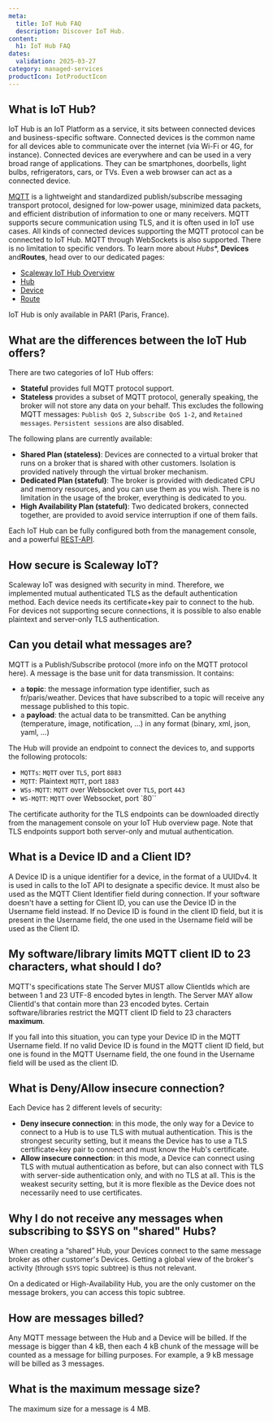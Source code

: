 ```yaml
---
meta:
  title: IoT Hub FAQ
  description: Discover IoT Hub.
content:
  h1: IoT Hub FAQ
dates:
  validation: 2025-03-27
category: managed-services
productIcon: IotProductIcon
---
```


## What is IoT Hub?

IoT Hub is an IoT Platform as a service, it sits between connected devices and business-specific software.
Connected devices is the common name for all devices able to communicate over the internet (via Wi-Fi or 4G, for instance). Connected devices are everywhere and can be used in a very broad range of applications. They can be smartphones, doorbells, light bulbs, refrigerators, cars, or TVs. Even a web browser can act as a connected device.

[MQTT](https://mqtt.org/) is a lightweight and standardized publish/subscribe messaging transport protocol, designed for low-power usage, minimized data packets, and efficient distribution of information to one or many receivers. MQTT supports secure communication using TLS, and it is often used in IoT use cases.
All kinds of connected devices supporting the MQTT protocol can be connected to IoT Hub. MQTT through WebSockets is also supported. There is no limitation to specific vendors.
To learn more about *Hubs**, **Devices** and**Routes**, head over to our dedicated pages:

* [Scaleway IoT Hub Overview](/iot-hub/quickstart/)
* [Hub](/iot-hub/reference-content/hubs/)
* [Device](/iot-hub/concepts/#device)
* [Route](/iot-hub/concepts/#routes)

IoT Hub is only available in PAR1 (Paris, France).

## What are the differences between the IoT Hub offers?

There are two categories of IoT Hub offers:

- **Stateful** provides full MQTT protocol support.
- **Stateless** provides a subset of MQTT protocol, generally speaking, the broker will not store any data on your behalf. This excludes the following MQTT messages: `Publish QoS 2`, `Subscribe QoS 1-2`, and `Retained messages`. `Persistent sessions` are also disabled.

The following plans are currently available:

- **Shared Plan (stateless)**: Devices are connected to a virtual broker that runs on a broker that is shared with other customers. Isolation is provided natively through the virtual broker mechanism.
- **Dedicated Plan (stateful)**: The broker is provided with dedicated CPU and memory resources, and you can use them as you wish. There is no limitation in the usage of the broker, everything is dedicated to you.
- **High Availability Plan (stateful)**: Two dedicated brokers, connected together, are provided to avoid service interruption if one of them fails.

Each IoT Hub can be fully configured both from the management console, and a powerful [REST-API](https://www.scaleway.com/en/developers/api/iot/).

## How secure is Scaleway IoT?
Scaleway IoT was designed with security in mind. Therefore, we implemented mutual authenticated TLS as the default authentication method. Each device needs its certificate+key pair to connect to the hub.
For devices not supporting secure connections, it is possible to also enable plaintext and server-only TLS authentication.

## Can you detail what messages are?
MQTT is a Publish/Subscribe protocol (more info on the MQTT protocol here).
A message is the base unit for data transmission. It contains:

- a **topic**: the message information type identifier, such as fr/paris/weather. Devices that have subscribed to a topic will receive any message published to this topic.
- a **payload**: the actual data to be transmitted. Can be anything (temperature, image, notification, …) in any format (binary, xml, json, yaml, …)

The Hub will provide an endpoint to connect the devices to, and supports the following protocols:

- `MQTTs`: `MQTT` over `TLS`, port `8883`
- `MQTT`: Plaintext `MQTT`, port `1883`
- `WSs-MQTT`: `MQTT` over Websocket over `TLS`, port `443`
- `WS-MQTT`: `MQTT` over Websocket, port `80``

The certificate authority for the TLS endpoints can be downloaded directly from the management console on your IoT Hub overview page. Note that TLS endpoints support both server-only and mutual authentication.

## What is a Device ID and a Client ID?
A Device ID is a unique identifier for a device, in the format of a UUIDv4. It is used in calls to the IoT API to designate a specific device.
It must also be used as the MQTT Client Identifier field during connection.
If your software doesn't have a setting for Client ID, you can use the Device ID in the Username field instead. If no Device ID is found in the client ID field, but it is present in the Username field, the one used in the Username field will be used as the Client ID.

## My software/library limits MQTT client ID to 23 characters, what should I do?
MQTT's specifications state The Server MUST allow ClientIds which are between 1 and 23 UTF-8 encoded bytes in length. The Server MAY allow ClientId's that contain more than 23 encoded bytes. Certain software/libraries restrict the MQTT client ID field to 23 characters **maximum**.

If you fall into this situation, you can type your Device ID in the MQTT Username field. If no valid Device ID is found in the MQTT client ID field, but one is found in the MQTT Username field, the one found in the Username field will be used as the client ID.

## What is Deny/Allow insecure connection?

Each Device has 2 different levels of security:

- **Deny insecure connection**: in this mode, the only way for a Device to connect to a Hub is to use TLS with mutual authentication.
This is the strongest security setting, but it means the Device has to use a TLS certificate+key pair to connect and must know the Hub's certificate.
- **Allow insecure connection**: in this mode, a Device can connect using TLS with mutual authentication as before, but can also connect with TLS with server-side authentication only, and with no TLS at all.
This is the weakest security setting, but it is more flexible as the Device does not necessarily need to use certificates.

## Why I do not receive any messages when subscribing to $SYS on "shared" Hubs?
When creating a “shared” Hub, your Devices connect to the same message broker as other customer's Devices. Getting a global view of the broker's activity (through `$SYS` topic subtree) is thus not relevant.

On a dedicated or High-Availability Hub, you are the only customer on the message brokers, you can access this topic subtree.

## How are messages billed?
Any MQTT message between the Hub and a Device will be billed. If the message is bigger than 4 kB, then each 4 kB chunk of the message will be counted as a message for billing purposes. For example, a 9 kB message will be billed as 3 messages.

## What is the maximum message size?
The maximum size for a message is 4 MB.